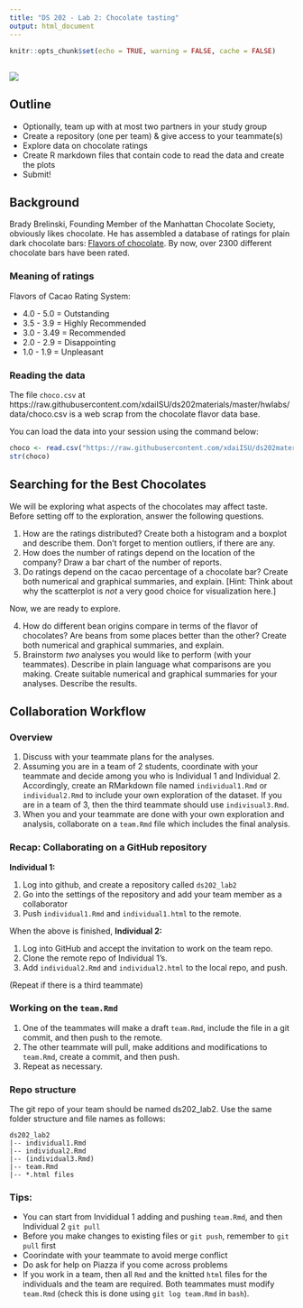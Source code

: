 ```yaml
---
title: "DS 202 - Lab 2: Chocolate tasting"
output: html_document
---
```


```r
knitr::opts_chunk$set(echo = TRUE, warning = FALSE, cache = FALSE)
```

## 

<img src="images/choco.jpeg">





## Outline

- Optionally, team up with at most two partners in your study group
- Create a repository (one per team) & give access to your teammate(s)
- Explore data on chocolate ratings
- Create R markdown files that contain code to read the data and create the plots
- Submit!


## Background

Brady Brelinski, Founding Member of the Manhattan Chocolate Society, obviously likes chocolate. He has assembled a database of ratings for plain dark chocolate bars: [Flavors of chocolate](http://flavorsofcacao.com/chocolate_database.html). 
By now, over 2300 different chocolate bars have been rated. 

### Meaning of ratings

Flavors of Cacao Rating System:

- 4.0 - 5.0   = Outstanding
- 3.5 - 3.9   = Highly Recommended
- 3.0 - 3.49 = Recommended
- 2.0 - 2.9   = Disappointing
- 1.0 - 1.9   = Unpleasant

### Reading the data

The file `choco.csv` at https://raw.githubusercontent.com/xdaiISU/ds202materials/master/hwlabs/data/choco.csv is a web scrap from the chocolate flavor data base.

You can load the data into your session using the command below:

```r
choco <- read.csv("https://raw.githubusercontent.com/xdaiISU/ds202materials/master/hwlabs/data/choco.csv") 
str(choco) 
```

## Searching for the Best Chocolates

We will be exploring what aspects of the chocolates may affect taste. Before setting off to the exploration, answer the following questions.

1. How are the ratings distributed? Create both a histogram and a boxplot and describe them. Don't forget to mention outliers, if there are any.
2. How does the number of ratings depend on the location of the company? Draw a bar chart of the number of reports.
3. Do ratings depend on the cacao percentage of a chocolate bar? Create both numerical and graphical summaries, and explain. [Hint: Think about why the scatterplot is *not* a very good choice for visualization here.]

  Now, we are ready to explore.

4. How do different bean origins compare in terms of the flavor of chocolates? Are beans from some places better than the other? Create both numerical and graphical summaries, and explain. 
5. Brainstorm *two* analyses you would like to perform (with your teammates). Describe in plain language what comparisons are you making. Create suitable numerical and graphical summaries for your analyses. Describe the results.

## Collaboration Workflow

### Overview
1. Discuss with your teammate plans for the analyses.
1. Assuming you are in a team of 2 students, coordinate with your teammate and decide among you who is Individual 1 and Individual 2. Accordingly, create an RMarkdown file named `individual1.Rmd` or `individual2.Rmd` to include your own exploration of the dataset. If you are in a team of 3, then the third teammate should use `indivisual3.Rmd`.
2. When you and your teammate are done with your own exploration and analysis, collaborate on a `team.Rmd` file which includes the final analysis. 

### Recap: Collaborating on a GitHub repository

**Individual 1:**

1. Log into github, and create a repository called `ds202_lab2`
2. Go into the settings of the repository and add your team member as a collaborator
3. Push `individual1.Rmd` and `individual1.html` to the remote.

When the above is finished, **Individual 2:**

1. Log into GitHub and accept the invitation to work on the team repo.
1. Clone the remote repo of Individual 1's.
2. Add `individual2.Rmd` and `individual2.html` to the local repo, and push.

(Repeat if there is a third teammate)

### Working on the `team.Rmd`
1. One of the teammates will make a draft `team.Rmd`, include the file in a git commit, and then push to the remote. 
2. The other teammate will pull, make additions and modifications to `team.Rmd`, create a commit, and then push.
3. Repeat as necessary. 

### Repo structure
The git repo of your team should be named ds202_lab2. Use the same folder structure and file names as follows:

```
ds202_lab2
|-- individual1.Rmd
|-- individual2.Rmd
|-- (individual3.Rmd)
|-- team.Rmd
|-- *.html files
```

### Tips:
- You can start from Invididual 1 adding and pushing `team.Rmd`, and then Individual 2 `git pull`
- Before you make changes to existing files or `git push`, remember to `git pull` first
- Coorindate with your teammate to avoid merge conflict
- Do ask for help on Piazza if you come across problems
- If you work in a team, then all `Rmd` and the knitted `html` files for the individuals and the team are required. Both teammates must modify `team.Rmd` (check this is done using `git log team.Rmd` in `bash`).
